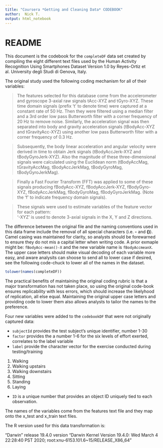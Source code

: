 ```yaml
---
title: "Coursera *Getting and Cleaning Data* CODEBOOK"
author:  Nick T.
output: html_notebook
---
```


# README

This document is the codebook for the `completeDF` data set created by compiling the eight different text files used by the Human Activity Recognition Using Smartphones Dataset Version 1.0 by Reyes-Ortiz et al. University degli Studi di Genova, Italy.

The original study used the following coding mechanism for all of their variables:

> The features selected for this database come from the accelerometer and gyroscope 3-axial raw signals tAcc-XYZ and tGyro-XYZ. These time domain signals (prefix 't' to denote time) were captured at a constant rate of 50 Hz. Then they were filtered using a median filter and a 3rd order low pass Butterworth filter with a corner frequency of 20 Hz to remove noise. Similarly, the acceleration signal was then separated into body and gravity acceleration signals (tBodyAcc-XYZ and tGravityAcc-XYZ) using another low pass Butterworth filter with a corner frequency of 0.3 Hz. 

> Subsequently, the body linear acceleration and angular velocity were derived in time to obtain Jerk signals (tBodyAccJerk-XYZ and tBodyGyroJerk-XYZ). Also the magnitude of these three-dimensional signals were calculated using the Euclidean norm (tBodyAccMag, tGravityAccMag, tBodyAccJerkMag, tBodyGyroMag, tBodyGyroJerkMag). 

> Finally a Fast Fourier Transform (FFT) was applied to some of these signals producing fBodyAcc-XYZ, fBodyAccJerk-XYZ, fBodyGyro-XYZ, fBodyAccJerkMag, fBodyGyroMag, fBodyGyroJerkMag. (Note the 'f' to indicate frequency domain signals). 

> These signals were used to estimate variables of the feature vector for each pattern:  
'-XYZ' is used to denote 3-axial signals in the X, Y and Z directions.

The difference between the original file and the naming conventions used in this data frame include the removal of all special characters (i.e. **-** and **()**).  Camel casing was maintained for clarity, so analysts should be forewarned to ensure they do not mis a capital letter when writing code.  A prior exmaple might be:  `fBodyAcc-mean()-X` and the new variable name is `fBodyAccmeanX`.  The  upper case letters should make visual decoding of each variable more easy, and aware analysits can shoose to send all to lower case if desired, see the following code-chuck to lower all of the names in the dataset.

```r
tolower(names(completeDF))
```

The practical benefits of maintaining the original coding rubric is that a major transformation has not taken place, so using the original code-book ensures replicability with less errors, which should increase the likelyhood of replication, all else equal.  Maintaining the original upper case letters and providing code to lower them also allows analysts to tailor the names to the preference.

Four new variables were added to the `codebookDF` that were not originally captured data:

* `subjectId` provides the test subject's unique identifier, number 1-30
* `factor` provides the a number 1-6 for the six levels of effort exerted, correlates to the label variable
* `label` provide the character vector for the exercise conducted during testing/training

1. Walking
2. Walking upstairs
3. Walking downstairs
4. Sitting
5. Standing
6. Laying

* `ID` is a unique number that provides an object ID uniquely tied to each observation.

The names of the variables come from the features text file and they map onto the x_test and x_train text files.

The R version used for this data transformation is: 

"Darwin" release 19.4.0 version "Darwin Kernel Version 19.4.0: Wed March 4 22:28:40 PST 2020; root:xnu-6153.101.6~15/RELEASE_X86_64"

